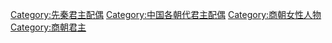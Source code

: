 [[Category:先秦君主配偶|Category:先秦君主配偶]]
[[Category:中国各朝代君主配偶|Category:中国各朝代君主配偶]]
[[Category:商朝女性人物|Category:商朝女性人物]]
[[Category:商朝君主|Category:商朝君主]]